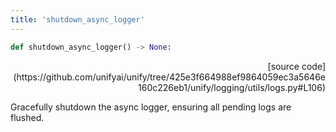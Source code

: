 ```yaml
---
title: 'shutdown_async_logger'
---
```


```python
def shutdown_async_logger() -> None:
```

<p align="right">[source code](https://github.com/unifyai/unify/tree/425e3f664988ef9864059ec3a5646e160c226eb1/unify/logging/utils/logs.py#L106)</p>

Gracefully shutdown the async logger, ensuring all pending logs are flushed.